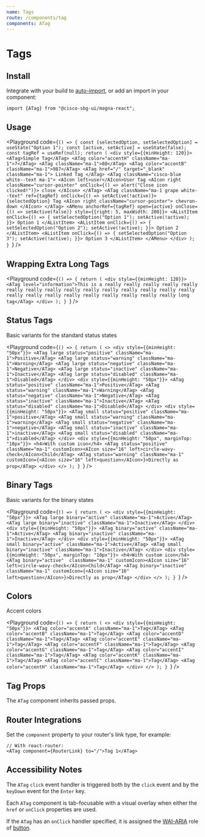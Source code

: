 ```yaml
---
name: Tags
route: /components/tag
components: ATag
---
```


# Tags

## Install

Integrate with your build to [auto-import](/#integrating), or add an import in your component:

```
import {ATag} from "@cisco-sbg-ui/magna-react";
```

## Usage

<Playground
  code={`() => {
  const [selectedOption, setSelectedOption] = useState("Option 1");
  const [active, setActive] = useState(false);
  const tagRef = useRef(null);
  return (
    <div style={{minHeight: 120}}>
      <ATag>Simple Tag</ATag>
      <ATag color="accentH" className="ma-1">7</ATag>
      <ATag className="ma-1">88</ATag>
      <ATag color="accentB" className="ma-1">987</ATag>
      <ATag href="/" target="_blank" className="ma-1">
        Linked Tag
      </ATag>
      <ATag className="cisco-blue white--text ma-1">
        <AIcon left>user</AIcon>User Tag
        <AIcon
          right
          className="cursor-pointer"
          onClick={() => alert("Close icon clicked!")}>
          close
        </AIcon>
      </ATag>
      <ATag
        className="ma-1 grape white--text"
        ref={tagRef}
        onClick={() => setActive(!active)}>
        {selectedOption} Tag
        <AIcon right className="cursor-pointer">
          chevron-down
        </AIcon>
      </ATag>
      <AMenu
        anchorRef={tagRef}
        open={active}
        onClose={() => setActive(false)}
        style={{right: 5, maxWidth: 200}}>
        <AListItem
          onClick={() => {
            setSelectedOption("Option 1");
            setActive(!active);
          }}>
          Option 1
        </AListItem>
        <AListItem
          onClick={() => {
            setSelectedOption("Option 2");
            setActive(!active);
          }}>
          Option 2
        </AListItem>
        <AListItem
          onClick={() => {
            setSelectedOption("Option 3");
            setActive(!active);
          }}>
          Option 3
        </AListItem>
      </AMenu>
    </div>
);
}
`}
/>

## Wrapping Extra Long Tags

<Playground
  code={`() => {
  return (
    <div style={{minHeight: 120}}>
      <ATag level="information">This is a really really really really really really really really really really really really really really really really really really really really really really really really long tag</ATag>
    </div>
  );
}
`}
/>

## Status Tags

Basic variants for the standard status states

<Playground
  code={`() => {
  return (
    <>
      <div style={{minHeight: "50px"}}>
        <ATag large status="positive" className="ma-1">Positive</ATag>
        <ATag large status="warning" className="ma-1">Warning</ATag>
        <ATag large status="negative" className="ma-1">Negative</ATag>
        <ATag large status="inactive" className="ma-1">Inactive</ATag>
        <ATag large status="disabled" className="ma-1">Disabled</ATag>
      </div>
      <div style={{minHeight: "50px"}}>
        <ATag status="positive" className="ma-1">Positive</ATag>
        <ATag status="warning" className="ma-1">Warning</ATag>
        <ATag status="negative" className="ma-1">Negative</ATag>
        <ATag status="inactive" className="ma-1">Inactive</ATag>
        <ATag status="disabled" className="ma-1">Disabled</ATag>
      </div>
      <div style={{minHeight: "50px"}}>
        <ATag small status="positive" className="ma-1">positive</ATag>
        <ATag small status="warning" className="ma-1">warning</ATag>
        <ATag small status="negative" className="ma-1">negative</ATag>
        <ATag small status="inactive" className="ma-1">inactive</ATag>
        <ATag small status="disabled" className="ma-1">disabled</ATag>
      </div>
      <div style={{minHeight: "50px", marginTop: "10px"}}>
        <h4>With custom icon</h4>
        <ATag status="positive" className="ma-1" customIcon><AIcon size="16" left>circle-wavy-check</AIcon>Child</ATag>
        <ATag status="warning" className="ma-1" customIcon={<AIcon size="16" left>question</AIcon>}>Directly as prop</ATag>
      </div>
    </>
);
}
`}
/>

## Binary Tags

Basic variants for the binary states

<Playground
  code={`() => {
  return (
    <>
      <div style={{minHeight: "50px"}}>
        <ATag large binary="active" className="ma-1">Active</ATag>
        <ATag large binary="inactive" className="ma-1">Inactive</ATag>
      </div>
      <div style={{minHeight: "50px"}}>
        <ATag binary="active" className="ma-1">Active</ATag>
        <ATag binary="inactive" className="ma-1">Inactive</ATag>
      </div>
      <div style={{minHeight: "50px"}}>
        <ATag small binary="active" className="ma-1">Active</ATag>
        <ATag small binary="inactive" className="ma-1">Inactive</ATag>
      </div>
            <div style={{minHeight: "50px", marginTop: "10px"}}>
        <h4>With custom icon</h4>
        <ATag binary="active"  className="ma-1" customIcon><AIcon size="16" left>circle-wavy-check</AIcon>Child</ATag>
        <ATag binary="inactive"  className="ma-1" customIcon={<AIcon size="16" left>question</AIcon>}>Directly as prop</ATag>
      </div>
    </>
);
}
`}
/>

## Colors

Accent colors

<Playground
  code={`() => {
  return (
    <>
      <div style={{minHeight: "50px"}}>
        <ATag color="accentA" className="ma-1">Tag</ATag>
        <ATag color="accentB" className="ma-1">Tag</ATag>
        <ATag color="accentD" className="ma-1">Tag</ATag>
        <ATag color="accentE" className="ma-1">Tag</ATag>
        <ATag color="accentF" className="ma-1">Tag</ATag>
        <ATag color="accentG" className="ma-1">Tag</ATag>
        <ATag color="accentI" className="ma-1">Tag</ATag>
        <ATag color="accentK" className="ma-1">Tag</ATag>
        <ATag color="accentC" className="ma-1">Tag</ATag>
        <ATag color="accentH" className="ma-1">Tag</ATag>
      </div>
    </>
);
}
`}
/>

## Tag Props

The `ATag` component inherits passed props.

<Props of="ATag" />

## Router Integrations

Set the `component` property to your router's link type, for example:

```
// With react-router:
<ATag component={RouterLink} to="/">Tag 1</ATag>
```

## Accessibility Notes

The `ATag` `click` event handler is triggered both by the `click` event and by the `keyDown` event for the `Enter` key.

Each `ATag` component is tab-focusable with a visual overlay when either the `href` or `onClick` properties are used.

If the `ATag` has an `onClick` handler specified, it is assigned the [WAI-ARIA](https://www.w3.org/WAI/standards-guidelines/aria/) role of [button](https://www.w3.org/TR/wai-aria/#button).
